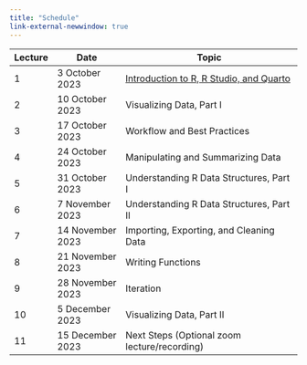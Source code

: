 ```yaml
---
title: "Schedule"
link-external-newwindow: true
---
```


| Lecture | Date             | Topic                                        |
|---------|------------------|----------------------------------------------|
| 1       | 3 October 2023   | [Introduction to R, R Studio, and Quarto](Lecture1/CSSS508_Lecture1.qmd)      |
| 2       | 10 October 2023  | Visualizing Data, Part I                     |
| 3       | 17 October 2023  | Workflow and Best Practices                  |
| 4       | 24 October 2023  | Manipulating and Summarizing Data            |
| 5       | 31 October 2023  | Understanding R Data Structures, Part I      |
| 6       | 7 November 2023  | Understanding R Data Structures, Part II     |
| 7       | 14 November 2023 | Importing, Exporting, and Cleaning Data      |
| 8       | 21 November 2023 | Writing Functions                            |
| 9       | 28 November 2023 | Iteration                                    |
| 10      | 5 December 2023  | Visualizing Data, Part II                    |
| 11      | 15 December 2023 | Next Steps (Optional zoom lecture/recording) |
